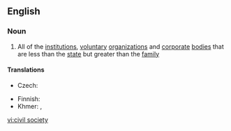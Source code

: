 ==English==

===Noun===
{{wikipedia}}
{{en-noun|sg=[[civil]] [[society]]|-}}

# All of the [[institution]]s, [[voluntary]] [[organization]]s and [[corporate]] [[body|bodies]] that are less than the [[state]] but greater than the [[family]]

====Translations====
{{trans-top|institutions, voluntary organizations and corporate bodies}}
* Czech: {{t-|cs|občanská společnost|f}}
{{trans-mid}}
* Finnish: {{t+|fi|kansalaisyhteiskunta}}
* Khmer: {{t|km|អសេនិកសង្គម|sc=Khmr}}, {{t|km|សង្គមស៊ីវិល|sc=Khmr}}
{{trans-bottom}}

[[vi:civil society]]